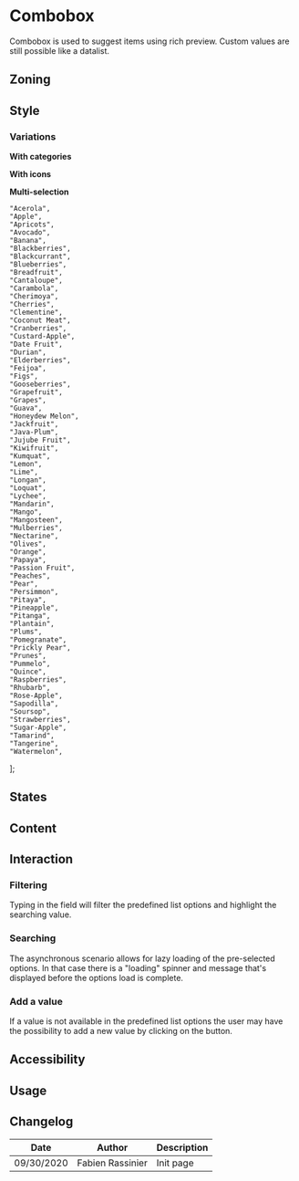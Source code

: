 
<Meta title="Components/Combobox" component={Combobox} />

# Combobox

Combobox is used to suggest items using rich preview.
Custom values are still possible like a datalist.

## Zoning

<FigmaImage src="https://www.figma.com/file/qc8oUSyVJM67gSsbTShftt/%F0%9F%93%90-Zoning?node-id=64%3A0" alt="zoning for combobox" />

## Style

### Variations

**With categories**

<FigmaImage src="https://www.figma.com/file/XLAg5NdlNDKGVp6IgqDzGC/Combo-box?node-id=33%3A422" alt="combobox with categories" />


**With icons**

<FigmaImage src="https://www.figma.com/file/XLAg5NdlNDKGVp6IgqDzGC/Combo-box?node-id=33%3A468" alt="combobox with icons" />


**Multi-selection**

<FigmaImage src="https://www.figma.com/file/XLAg5NdlNDKGVp6IgqDzGC/Combo-box?node-id=33%3A547" alt="combobox for multiselection" />


    "Acerola",
    "Apple",
    "Apricots",
    "Avocado",
    "Banana",
    "Blackberries",
    "Blackcurrant",
    "Blueberries",
    "Breadfruit",
    "Cantaloupe",
    "Carambola",
    "Cherimoya",
    "Cherries",
    "Clementine",
    "Coconut Meat",
    "Cranberries",
    "Custard-Apple",
    "Date Fruit",
    "Durian",
    "Elderberries",
    "Feijoa",
    "Figs",
    "Gooseberries",
    "Grapefruit",
    "Grapes",
    "Guava",
    "Honeydew Melon",
    "Jackfruit",
    "Java-Plum",
    "Jujube Fruit",
    "Kiwifruit",
    "Kumquat",
    "Lemon",
    "Lime",
    "Longan",
    "Loquat",
    "Lychee",
    "Mandarin",
    "Mango",
    "Mangosteen",
    "Mulberries",
    "Nectarine",
    "Olives",
    "Orange",
    "Papaya",
    "Passion Fruit",
    "Peaches",
    "Pear",
    "Persimmon",
    "Pitaya",
    "Pineapple",
    "Pitanga",
    "Plantain",
    "Plums",
    "Pomegranate",
    "Prickly Pear",
    "Prunes",
    "Pummelo",
    "Quince",
    "Raspberries",
    "Rhubarb",
    "Rose-Apple",
    "Sapodilla",
    "Soursop",
    "Strawberries",
    "Sugar-Apple",
    "Tamarind",
    "Tangerine",
    "Watermelon",
];

<Canvas>
	<Story name="usage">
		<Combobox initialValue="" values={fruits} />
	</Story>
</Canvas>

## States

<FigmaImage src="https://www.figma.com/file/XLAg5NdlNDKGVp6IgqDzGC/Combo-box?node-id=33%3A202" alt="combobox behaviors" />


## Content

## Interaction

### Filtering 

Typing in the field will filter the predefined list options and highlight the searching value.

<FigmaImage src="https://www.figma.com/file/XLAg5NdlNDKGVp6IgqDzGC/Combo-box?node-id=33%3A846" alt="combobox filtering values" />


### Searching 

The asynchronous scenario allows for lazy loading of the pre-selected options. In that case there is a "loading" spinner and message that's displayed before the options load is complete.

<FigmaImage src="https://www.figma.com/file/XLAg5NdlNDKGVp6IgqDzGC/Combo-box?node-id=33%3A287" alt="combobox searching for a value" />

### Add a  value

If a value is not available in the predefined list options the user may have the possibility to add a new value by clicking on the button. 

<FigmaImage src="https://www.figma.com/file/XLAg5NdlNDKGVp6IgqDzGC/Combo-box?node-id=33%3A207" alt="combobox add a new value" />


## Accessibility

## Usage

## Changelog

| Date       | Author           | Description |
| ---------- | ---------------- | ----------- |
| 09/30/2020 | Fabien Rassinier | Init page   |

